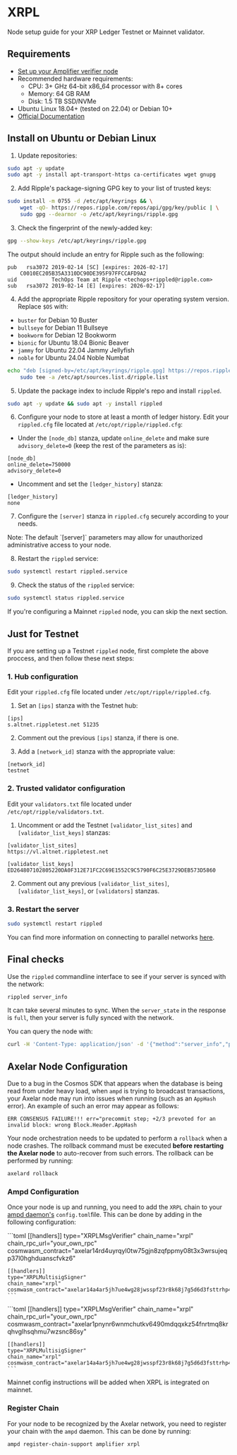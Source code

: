 
# XRPL

Node setup guide for your XRP Ledger Testnet or Mainnet validator.

## Requirements

- [Set up your Amplifier verifier node](https://docs.axelar.dev/validator/amplifier/verifier-onboarding/)
- Recommended hardware requirements:
    * CPU: 3+ GHz 64-bit x86_64 processor with 8+ cores
    * Memory: 64 GB RAM
    * Disk: 1.5 TB SSD/NVMe
- Ubuntu Linux 18.04+ (tested on 22.04) or Debian 10+
- [Official Documentation](https://xrpl.org/docs/infrastructure/installation)

## Install on Ubuntu or Debian Linux

1. Update repositories:

```bash
sudo apt -y update
sudo apt -y install apt-transport-https ca-certificates wget gnupg
```

2. Add Ripple's package-signing GPG key to your list of trusted keys:

```bash
sudo install -m 0755 -d /etc/apt/keyrings && \
    wget -qO- https://repos.ripple.com/repos/api/gpg/key/public | \
    sudo gpg --dearmor -o /etc/apt/keyrings/ripple.gpg
```

3. Check the fingerprint of the newly-added key:

```bash
gpg --show-keys /etc/apt/keyrings/ripple.gpg
```

The output should include an entry for Ripple such as the following:

```
pub   rsa3072 2019-02-14 [SC] [expires: 2026-02-17]
    C0010EC205B35A3310DC90DE395F97FFCCAFD9A2
uid           TechOps Team at Ripple <techops+rippled@ripple.com>
sub   rsa3072 2019-02-14 [E] [expires: 2026-02-17]
```

4. Add the appropriate Ripple repository for your operating system version. Replace `$OS` with:
- `buster` for Debian 10 Buster
- `bullseye` for Debian 11 Bullseye
- `bookworm` for Debian 12 Bookworm
- `bionic` for Ubuntu 18.04 Bionic Beaver
- `jammy` for Ubuntu 22.04 Jammy Jellyfish
- `noble` for Ubuntu 24.04 Noble Numbat

```bash
echo "deb [signed-by=/etc/apt/keyrings/ripple.gpg] https://repos.ripple.com/repos/rippled-deb $OS stable" | \
    sudo tee -a /etc/apt/sources.list.d/ripple.list
```

5. Update the package index to include Ripple's repo and install `rippled`.

```bash
sudo apt -y update && sudo apt -y install rippled
```

6. Configure your node to store at least a month of ledger history. Edit your `rippled.cfg` file located at `/etc/opt/ripple/rippled.cfg`:
- Under the `[node_db]` stanza, update `online_delete` and make sure `advisory_delete=0` (keep the rest of the parameters as is):
```
[node_db]
online_delete=750000
advisory_delete=0
```
- Uncomment and set the `[ledger_history]` stanza:
```
[ledger_history]
none
```

7. Configure the `[server]` stanza in `rippled.cfg` securely according to your needs.

<Callout emoji="💡">
  Note: The default `[server]` parameters may allow for unauthorized administrative access to your node.
</Callout>

8. Restart the `rippled` service:

```bash
sudo systemctl restart rippled.service
```

9. Check the status of the `rippled` service:

```bash
sudo systemctl status rippled.service
```

If you're configuring a Mainnet `rippled` node, you can skip the next section.

## Just for Testnet

If you are setting up a Testnet `rippled` node, first complete the above proccess, and then follow these next steps:

### 1. Hub configuration

Edit your `rippled.cfg` file located under `/etc/opt/ripple/rippled.cfg`.

1. Set an `[ips]` stanza with the Testnet hub:

```
[ips]
s.altnet.rippletest.net 51235
```

2. Comment out the previous `[ips]` stanza, if there is one.

3. Add a `[network_id]` stanza with the appropriate value:

```
[network_id]
testnet
```

### 2. Trusted validator configuration

Edit your `validators.txt` file located under `/etc/opt/ripple/validators.txt`.

1. Uncomment or add the Testnet `[validator_list_sites]` and `[validator_list_keys]` stanzas:

```
[validator_list_sites]
https://vl.altnet.rippletest.net

[validator_list_keys]
ED264807102805220DA0F312E71FC2C69E1552C9C5790F6C25E3729DEB573D5860
```

2. Comment out any previous `[validator_list_sites]`, `[validator_list_keys]`, or `[validators]` stanzas.

### 3. Restart the server

```bash
sudo systemctl restart rippled
```

You can find more information on connecting to parallel networks [here](https://xrpl.org/docs/infrastructure/configuration/connect-your-rippled-to-the-xrp-test-net).

## Final checks

Use the `rippled` commandline interface to see if your server is synced with the network:

```bash
rippled server_info
```

It can take several minutes to sync. When the `server_state` in the response is `full`, then your server is fully synced with the network.

You can query the node with:

```bash
curl -H 'Content-Type: application/json' -d '{"method":"server_info","params":[{}]}' http://localhost:5005
```

## Axelar Node Configuration

Due to a bug in the Cosmos SDK that appears when the database is being read from under heavy load, when `ampd` is trying to broadcast transactions, your Axelar node may run into issues when running (such as an `AppHash` error). An example of such an error may appear as follows:

`ERR CONSENSUS FAILURE!!! err="precommit step; +2/3 prevoted for an invalid block: wrong Block.Header.AppHash`

Your node orchestration needs to be updated to perform a `rollback` when a node crashes. The rollback command must be executed **before restarting the Axelar node** to auto-recover from such errors. The rollback can be performed by running:

```bash
axelard rollback
```


### Ampd Configuration
Once your node is up and running, you need to add the `XRPL` chain to your [ampd daemon's](https://github.com/axelarnetwork/axelar-amplifier/tree/main/ampd) `config.toml`file. This can be done by adding in the following configuration:

<tabs>
  <tab-item title="Mainnet">
    ```toml
    [[handlers]]
    type="XRPLMsgVerifier"
    chain_name="xrpl"
    chain_rpc_url="your_own_rpc"
    cosmwasm_contract="axelar14rd4uyrqyl0tw75gjn8zqfppmy08t3x3wrsujeqp37l0hghduanscfvkz6"
    
    [[handlers]]
    type="XRPLMultisigSigner"
    chain_name="xrpl"
    cosmwasm_contract="axelar14a4ar5jh7ue4wg28jwsspf23r8k68j7g5d6d3fsttrhp42ajn4xq6zayy5"
    ```
  </tab-item>
  <tab-item title="Testnet">
    ```toml
    [[handlers]]
    type="XRPLMsgVerifier"
    chain_name="xrpl"
    chain_rpc_url="your_own_rpc"
    cosmwasm_contract="axelar1pnynr6wnmchutkv6490mdqqxkz54fnrtmq8krqhvglhsqhmu7wzsnc86sy"

    [[handlers]]
    type="XRPLMultisigSigner"
    chain_name="xrpl"
    cosmwasm_contract="axelar14a4ar5jh7ue4wg28jwsspf23r8k68j7g5d6d3fsttrhp42ajn4xq6zayy5"
    ```
  </tab-item>
</tabs>




<Callout emoji="💡">
  Mainnet config instructions will be added when XRPL is integrated on mainnet.
</Callout>

### Register Chain 
For your node to be recognized by the Axelar network, you need to register your chain with the `ampd` daemon. This can be done by running:  

```bash
ampd register-chain-support amplifier xrpl
```

